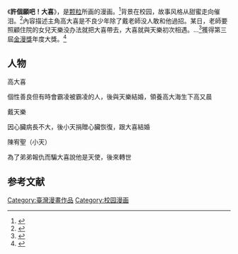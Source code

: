 《'''許個願吧！大喜'''》，是[[颗粒_(漫画家)|颗粒]]所画的漫画。<ref>{{Cite news|url=http://news.ifeng.com/gundong/detail_2012_09/11/17523623_0.shtml|title=今年国庆，过个“漫画黄金周”吧|language=zh-cn|publisher=凤凰网|author=|date=2012年9月11日|accessdate=2015-02-28|archive-date=2017-04-14|archive-url=https://web.archive.org/web/20170414224643/http://news.ifeng.com/gundong/detail_2012_09/11/17523623_0.shtml|dead-url=no}}</ref>背景在校园，故事风格从甜蜜走向催泪。<ref name="筱琳">{{Cite news|url=http://cartoon.southcn.com/a/ycll/content/2013-07/09/content_73041195.htm|title=给我一个许愿的机会——《许个愿吧！大喜》单行本催泪登场|language=zh-cn|publisher=南方动漫网|author=筱琳|date=2013-07-09|accessdate=2015-02-28|archive-url=https://web.archive.org/web/20150402111745/http://cartoon.southcn.com/a/ycll/content/2013-07/09/content_73041195.htm|archive-date=2015-04-02|dead-url=yes}}</ref>內容描述主角高大喜是不良少年除了戴老師没人敢和他過招。某日，老師要照顧住院的女兒天樂没办法就把大喜帶去，大喜就與天樂初次相遇。...<ref>{{Cite news|url=http://gnn.gamer.com.tw/1/69391.html|title=【漫博 12】獲三項大獎肯定漫畫家顆粒出席《許個願吧！大喜》簽名會|language=zh-tw|publisher=巴哈姆特|author=KEN|date=2013-07-09|accessdate=2015-02-28|archive-date=2016-03-04|archive-url=https://web.archive.org/web/20160304083731/http://gnn.gamer.com.tw/1/69391.html|dead-url=no}}</ref>獲得第三屆[[金漫獎|金漫獎]]年度大獎。<ref>{{Cite news|url=http://gnn.gamer.com.tw/4/69664.html|title=第三屆金漫獎 顆粒《許個願吧！大喜》雙喜臨門獲少女類及年度大獎|language=zh-tw|publisher=巴哈姆特|author=阿Lu|date=2013-07-09|accessdate=2015-02-28|archive-date=2016-06-21|archive-url=https://web.archive.org/web/20160621004733/http://gnn.gamer.com.tw/4/69664.html|dead-url=no}}</ref>

==人物==
高大喜

個性善良但有時會霸凌被霸凌的人，後與天樂結婚，領養高大海生下高又晨

戴天樂

因心臟病長不大，後小天捐贈心臟恢復，跟大喜結婚

陳宥聖（小天）

為了弟弟報仇而騙大喜說他是天使，後來轉世

== 参考文献 ==
{{Reflist}}

[[Category:臺灣漫畫作品|Category:臺灣漫畫作品]]
[[Category:校园漫画|Category:校园漫画]]